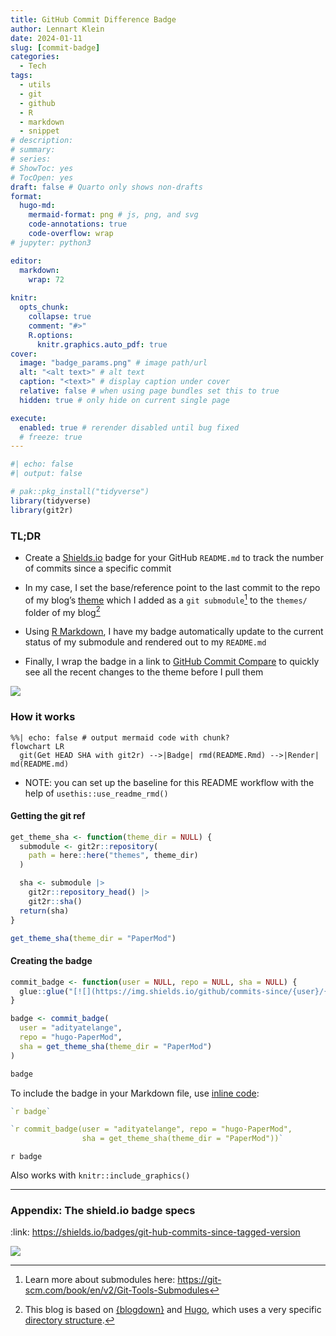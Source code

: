 ```yaml
---
title: GitHub Commit Difference Badge
author: Lennart Klein
date: 2024-01-11
slug: [commit-badge]
categories:
  - Tech
tags:
  - utils
  - git
  - github
  - R
  - markdown
  - snippet
# description: 
# summary: 
# series:
# ShowToc: yes
# TocOpen: yes
draft: false # Quarto only shows non-drafts
format:
  hugo-md:
    mermaid-format: png # js, png, and svg
    code-annotations: true
    code-overflow: wrap
# jupyter: python3

editor: 
  markdown: 
    wrap: 72
    
knitr:
  opts_chunk: 
    collapse: true
    comment: "#>" 
    R.options:
      knitr.graphics.auto_pdf: true
cover: 
  image: "badge_params.png" # image path/url
  alt: "<alt text>" # alt text
  caption: "<text>" # display caption under cover
  relative: false # when using page bundles set this to true
  hidden: true # only hide on current single page

execute: 
  enabled: true # rerender disabled until bug fixed
  # freeze: true
---
```


```r
#| echo: false
#| output: false

# pak::pkg_install("tidyverse")
library(tidyverse)
library(git2r)
```

### TL;DR

-   Create a [Shields.io](https://shields.io/ "https://shields.io/")
    badge for your GitHub `README.md` to track the number of commits
    since a specific commit

-   In my case, I set the base/reference point to the last commit to the
    repo of my blog's
    [theme](https://github.com/adityatelange/hugo-PaperMod/tree/master "hugo-PaperMod")
    which I added as a `git submodule`[^1] to the `themes/` folder of my
    blog[^2]

-   Using [R
    Markdown](https://rmarkdown.rstudio.com/ "https://rmarkdown.rstudio.com/"),
    I have my badge automatically update to the current status of my
    submodule and rendered out to my `README.md`

-   Finally, I wrap the badge in a link to [GitHub Commit
    Compare](https://docs.github.com/en/pull-requests/committing-changes-to-your-project/viewing-and-comparing-commits/comparing-commits "https://docs.github.com/en/pull-requests/committing-changes-to-your-project/viewing-and-comparing-commits/comparing-commits")
    to quickly see all the recent changes to the theme before I pull
    them

[^1]: Learn more about submodules here:
    <https://git-scm.com/book/en/v2/Git-Tools-Submodules>

[^2]: This blog is based on
    [{blogdown}](https://github.com/rstudio/blogdown "https://github.com/rstudio/blogdown")
    and [Hugo](https://gohugo.io/ "https://gohugo.io/"), which uses a
    very specific [directory
    structure](https://gohugo.io/getting-started/directory-structure/#directories "https://gohugo.io/getting-started/directory-structure/#directories").

[![](https://img.shields.io/github/commits-since/adityatelange/hugo-PaperMod/71ce72?style=flat&logo=github&label=Commits%20since%20last%20theme%20submodule%20pull)](https://github.com/adityatelange/hugo-PaperMod/compare/71ce72...master)

### How it works

```mermaid
%%| echo: false # output mermaid code with chunk?
flowchart LR
  git(Get HEAD SHA with git2r) -->|Badge| rmd(README.Rmd) -->|Render| md(README.md) 
```

-   NOTE: you can set up the baseline for this README workflow with the
    help of `usethis::use_readme_rmd()`

#### Getting the git ref

```R
get_theme_sha <- function(theme_dir = NULL) {
  submodule <- git2r::repository(
    path = here::here("themes", theme_dir)
  )

  sha <- submodule |>
    git2r::repository_head() |>
    git2r::sha()
  return(sha)
}

get_theme_sha(theme_dir = "PaperMod")
```

#### Creating the badge

```R
commit_badge <- function(user = NULL, repo = NULL, sha = NULL) {
  glue::glue("[![](https://img.shields.io/github/commits-since/{user}/{repo}/{sha}?style=flat&logo=github&label=Commits%20since%20last%20theme%20submodule%20pull)](https://github.com/{user}/{repo}/compare/{sha}...master)")
}

badge <- commit_badge(
  user = "adityatelange",
  repo = "hugo-PaperMod",
  sha = get_theme_sha(theme_dir = "PaperMod")
)

badge
```

To include the badge in your Markdown file, use [inline
code](https://quarto.org/docs/computations/inline-code.html "https://quarto.org/docs/computations/inline-code.html"):

```R
`r badge`

`r commit_badge(user = "adityatelange", repo = "hugo-PaperMod",
                sha = get_theme_sha(theme_dir = "PaperMod"))`
```

`r badge`

Also works with `knitr::include_graphics()`


------------------------------------------------------------------------

### Appendix: The shield.io badge specs

:link: <https://shields.io/badges/git-hub-commits-since-tagged-version>

<!-- Badge Parameter at Shields.io -->

![](badge_params.png)

<!-- {{< gist kleinlennart a821c64a2ad29890bffb9a22ad03a146 >}} -->
